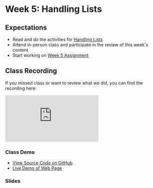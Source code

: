# Week 5: Handling Lists

## Expectations

- Read and do the activities for [Handling Lists](/week5/lists)
- Attend in-person class and participate in the review of this week's content
- Start working on [Week 5 Assignment](/week5/assignment)

## Class Recording

If you missed class or want to review what we did, you can find the recording here:

<iframe
  style={{ width: "100%", aspectRatio: "16/9" }}
  src="https://www.youtube.com/embed/1-sJn9H0Nhw?si=-Lfx_18Opd-Pf61K"
  title="YouTube video player"
  frameBorder="0"
  allow="accelerometer; autoplay; clipboard-write; encrypted-media; gyroscope; picture-in-picture; web-share"
  allowFullScreen="allowFullScreen"
></iframe>

### Class Demo

- [View Source Code on GitHub ](https://github.com/warsylewicz/webdev2-demos/blob/master/app/week5/class-demo/page.js)
- [Live Demo of Web Page](https://webdev2-demos.vercel.app/week5/class-demo)

### Slides


<Slideshow file="/week5/slides" />
